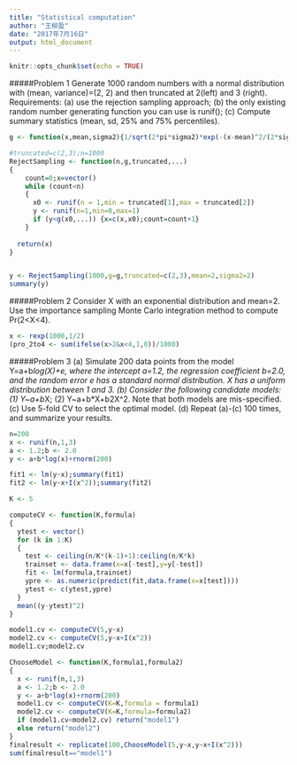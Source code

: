 ```yaml
---
title: "Statistical computation"
author: "王柳盈"
date: "2017年7月16日"
output: html_document
---
```


```r
knitr::opts_chunk$set(echo = TRUE)
```

#####Problem 1
Generate 1000 random numbers with a normal distribution with (mean, variance)=(2, 2) and then truncated at 2(left) and 3 (right). 
Requirements: (a) use the rejection sampling approach; (b) the only existing random number generating function you can use is runif(); (c) Compute summary statistics (mean, sd, 25% and 75% percentiles).
```r
g <- function(x,mean,sigma2){1/sqrt(2*pi*sigma2)*exp(-(x-mean)^2/(2*sigma2))}

#truncated=c(2,3);n=1000
RejectSampling <- function(n,g,truncated,...)
{
    count=0;x=vector()
    while (count<n)
    {
      x0 <- runif(n = 1,min = truncated[1],max = truncated[2])
      y <- runif(n=1,min=0,max=1)
      if (y<g(x0,...)) {x=c(x,x0);count=count+1}
    }
    
  return(x)
}


y <- RejectSampling(1000,g=g,truncated=c(2,3),mean=2,sigma2=2)
summary(y)
```




#####Problem 2
Consider X with an exponential distribution and mean=2. Use the importance sampling Monte Carlo integration method to compute Pr(2<X<4).

```r
x <- rexp(1000,1/2)
(pro_2to4 <- sum(ifelse(x>2&x<4,1,0))/1000)
```

#####Problem 3
(a)	Simulate 200 data points from the model Y=a+b*log(X)+e, where the intercept a=1.2, the regression coefficient b=2.0, and the random error e has a standard normal distribution. X has a uniform distribution between 1 and 3.
(b)	Consider the following candidate models: (1) Y~a+b*X; (2) Y~a+b*X+b2X^2. Note that both models are mis-specified.
(c)	Use 5-fold CV to select the optimal model.
(d)	Repeat (a)-(c) 100 times, and summarize your results.

```r
n=200
x <- runif(n,1,3)
a <- 1.2;b <- 2.0
y <- a+b*log(x)+rnorm(200)

fit1 <- lm(y~x);summary(fit1)
fit2 <- lm(y~x+I(x^2));summary(fit2)

K <- 5

computeCV <- function(K,formula)
{  
  ytest <- vector()
  for (k in 1:K)
  {
    test <- ceiling(n/K*(k-1)+1):ceiling(n/K*k)
    trainset <- data.frame(x=x[-test],y=y[-test])
    fit <- lm(formula,trainset)
    ypre <- as.numeric(predict(fit,data.frame(x=x[test])))
    ytest <- c(ytest,ypre)
  }
  mean((y-ytest)^2)
}

model1.cv <- computeCV(5,y~x)
model2.cv <- computeCV(5,y~x+I(x^2))
model1.cv;model2.cv

ChooseModel <- function(K,formula1,formula2)
{
  x <- runif(n,1,3)
  a <- 1.2;b <- 2.0
  y <- a+b*log(x)+rnorm(200)
  model1.cv <- computeCV(K=K,formula = formula1)
  model2.cv <- computeCV(K=K,formula=formula2)
  if (model1.cv<model2.cv) return("model1")
  else return("model2")
}
finalresult <- replicate(100,ChooseModel(5,y~x,y~x+I(x^2)))
sum(finalresult=="model1")
```

